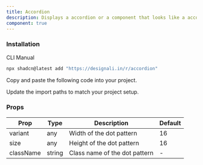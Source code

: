 ```yaml
---
title: Accordion
description: Displays a accordion or a component that looks like a accordion.
component: true
---
```


<div className="grid gap-3 lg:grid-cols-1 xl:grid-cols-2">
  <ComponentPreview name="accordion-01" />
  <ComponentPreview name="accordion-02" />
  <ComponentPreview name="accordion-03" />
  <ComponentPreview name="accordion-04" />
  <ComponentPreview name="accordion-05" />
  <ComponentPreview name="accordion-06" />
  <ComponentPreview name="accordion-07" />
  <ComponentPreview name="accordion-08" />
  <ComponentPreview name="accordion-09" />
  <ComponentPreview name="accordion-10" />
  <ComponentPreview name="accordion-11" />
  <ComponentPreview name="accordion-12" />
  <ComponentPreview name="accordion-13" />
  <ComponentPreview name="accordion-14" />
  <ComponentPreview name="accordion-15" />
  <ComponentPreview name="accordion-16" />
  <ComponentPreview name="accordion-17" />
  <ComponentPreview name="accordion-18" />
  <ComponentPreview name="accordion-19" />
  <ComponentPreview name="accordion-20" />
</div>

### Installation

<Tabs defaultValue="cli">

<TabsList>
  <TabsTrigger value="cli">CLI</TabsTrigger>
  <TabsTrigger value="manual">Manual</TabsTrigger>
</TabsList>
<TabsContent value="cli">

```bash
npx shadcn@latest add "https://designali.in/r/accordion"
```

</TabsContent>

<TabsContent classname="flex w-full"  value="manual">

<Steps>

<Step>Copy and paste the following code into your project.</Step>

<ComponentSource name="accordion" />

<Step>Update the import paths to match your project setup.</Step>

</Steps>

</TabsContent>

</Tabs>

### Props

| Prop      | Type   | Description                   | Default |
| --------- | ------ | ----------------------------- | ------- |
| variant   | any    | Width of the dot pattern      | 16      |
| size      | any    | Height of the dot pattern     | 16      |
| className | string | Class name of the dot pattern | -       |
